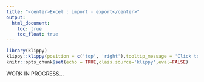 ```yaml
---
title: "<center>Excel : import - export</center>"
output: 
  html_document:
    toc: true
    toc_float: true
---
```


```r
library(klippy)
klippy::klippy(position = c('top', 'right'),tooltip_message = 'Click to copy', tooltip_success = 'Done')
knitr::opts_chunk$set(echo = TRUE,class.source='klippy',eval=FALSE)
```


WORK IN PROGRESS...
